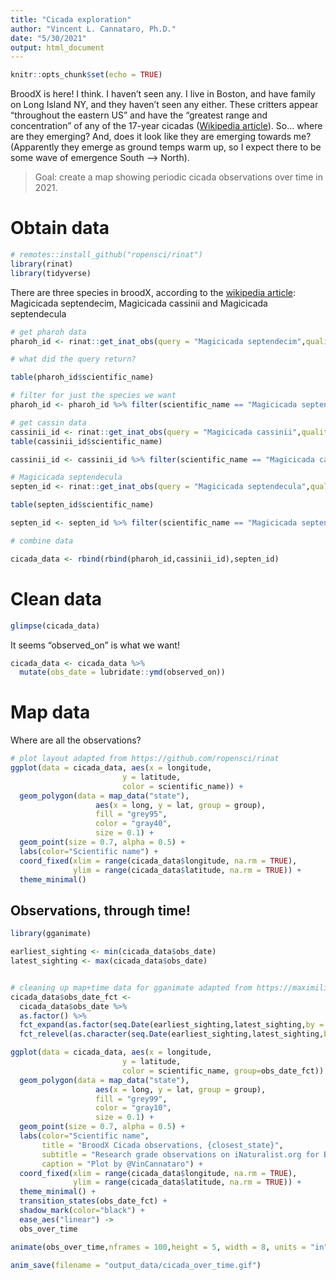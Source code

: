 ```yaml
---
title: "Cicada exploration"
author: "Vincent L. Cannataro, Ph.D."
date: "5/30/2021"
output: html_document
---
```


```r
knitr::opts_chunk$set(echo = TRUE)
```

BroodX is here! I think. I haven't seen any. I live in Boston, and have family on Long Island NY, and they haven't seen any either. These critters appear "throughout the eastern US" and have the "greatest range and concentration" of any of the 17-year cicadas ([Wikipedia article](https://en.wikipedia.org/wiki/Brood_X)). So... where are they emerging? And, does it look like they are emerging towards me? (Apparently they emerge as ground temps warm up, so I expect there to be some wave of emergence South --> North). 

> Goal: create a map showing periodic cicada observations over time in 2021. 

# Obtain data

```r
# remotes::install_github("ropensci/rinat")
library(rinat)
library(tidyverse)
```

There are three species in broodX, according to the [wikipedia article](https://en.wikipedia.org/wiki/Brood_X): Magicicada septendecim, Magicicada cassinii and Magicicada septendecula

```r


# get pharoh data
pharoh_id <- rinat::get_inat_obs(query = "Magicicada septendecim",quality = "research",year = 2021,maxresults = 1e4)

# what did the query return? 

table(pharoh_id$scientific_name)

# filter for just the species we want
pharoh_id <- pharoh_id %>% filter(scientific_name == "Magicicada septendecim")

# get cassin data
cassinii_id <- rinat::get_inat_obs(query = "Magicicada cassinii",quality = "research",year = 2021,maxresults = 1e4)
table(cassinii_id$scientific_name)

cassinii_id <- cassinii_id %>% filter(scientific_name == "Magicicada cassinii")

# Magicicada septendecula
septen_id <- rinat::get_inat_obs(query = "Magicicada septendecula",quality = "research",year = 2021,maxresults = 1e4)

table(septen_id$scientific_name)

septen_id <- septen_id %>% filter(scientific_name == "Magicicada septendecula")

```

```r
# combine data

cicada_data <- rbind(rbind(pharoh_id,cassinii_id),septen_id)

```

# Clean data

```r
glimpse(cicada_data) 
```

It seems "observed_on" is what we want! 

```r
cicada_data <- cicada_data %>% 
  mutate(obs_date = lubridate::ymd(observed_on))
```


# Map data

Where are all the observations?

```r
# plot layout adapted from https://github.com/ropensci/rinat
ggplot(data = cicada_data, aes(x = longitude,
                         y = latitude,
                         color = scientific_name)) +
  geom_polygon(data = map_data("state"),
                   aes(x = long, y = lat, group = group),
                   fill = "grey95",
                   color = "gray40",
                   size = 0.1) +
  geom_point(size = 0.7, alpha = 0.5) +
  labs(color="Scientific name") + 
  coord_fixed(xlim = range(cicada_data$longitude, na.rm = TRUE),
              ylim = range(cicada_data$latitude, na.rm = TRUE)) +
  theme_minimal()
```


## Observations, through time! 

```r
library(gganimate)

earliest_sighting <- min(cicada_data$obs_date)
latest_sighting <- max(cicada_data$obs_date)


# cleaning up map+time data for gganimate adapted from https://maximilianrohde.com/posts/2021-01-06-gganimatemap/
cicada_data$obs_date_fct <- 
  cicada_data$obs_date %>% 
  as.factor() %>%
  fct_expand(as.factor(seq.Date(earliest_sighting,latest_sighting,by = "1 day")) %>% as.character()) %>%
  fct_relevel(as.character(seq.Date(earliest_sighting,latest_sighting,by = "1 day")))

ggplot(data = cicada_data, aes(x = longitude,
                         y = latitude,
                         color = scientific_name, group=obs_date_fct)) +
  geom_polygon(data = map_data("state"),
                   aes(x = long, y = lat, group = group),
                   fill = "grey99",
                   color = "gray10",
                   size = 0.1) +
  geom_point(size = 0.7, alpha = 0.5) +
  labs(color="Scientific name",
       title = "BroodX Cicada observations, {closest_state}",
       subtitle = "Research grade observations on iNaturalist.org for BroodX 2021", 
       caption = "Plot by @VinCannataro") + 
  coord_fixed(xlim = range(cicada_data$longitude, na.rm = TRUE),
              ylim = range(cicada_data$latitude, na.rm = TRUE)) +
  theme_minimal() + 
  transition_states(obs_date_fct) + 
  shadow_mark(color="black") +
  ease_aes("linear") -> 
  obs_over_time

animate(obs_over_time,nframes = 100,height = 5, width = 8, units = "in", res = 300)

anim_save(filename = "output_data/cicada_over_time.gif")
```






